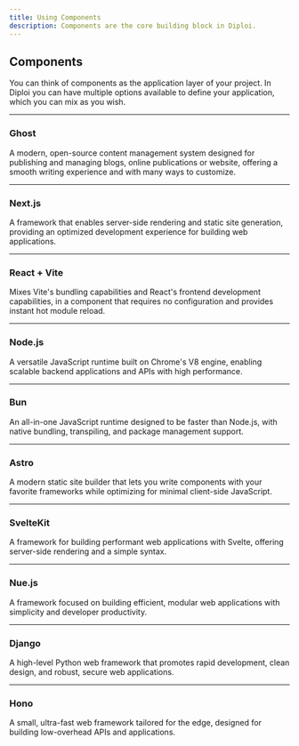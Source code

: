 ```yaml
---
title: Using Components
description: Components are the core building block in Diploi.
---
```




## Components

You can think of components as the application layer of your project. In Diploi you can have multiple options available to define your application, which you can mix as you wish.

<ComponentList/>

***

### Ghost
A modern, open-source content management system designed for publishing and managing blogs, online publications or website, offering a smooth writing experience and with many ways to customize.

<CardGrid>
  <LinkCard title="To the tutorial" href="https://diploi.com/blog/hosting_a_ghost_blog" />
  <LinkCard title="To the component's repository" href="https://github.com/diploi/component-ghost" />
  <LinkCard title="Official documentation for Ghost" href="https://ghost.org/help/manual/" />
</CardGrid>

***

### Next.js
A framework that enables server-side rendering and static site generation, providing an optimized development experience for building web applications.

<CardGrid>
  <LinkCard title="To the tutorial" href="https://diploi.com/blog/hosting_nextjs_apps" />
  <LinkCard title="To the component's repository" href="https://github.com/diploi/component-nextjs" />
  <LinkCard title="Official documentation for Next.js" href="https://nextjs.org/docs" />
</CardGrid>

***

### React + Vite
Mixes Vite's bundling capabilities and React's frontend development capabilities, in a component that requires no configuration and provides instant hot module reload.

<CardGrid>
  <LinkCard title="To the tutorial" href="https://diploi.com/blog/hosting_react_apps" />
  <LinkCard title="To the component's repository" href="https://github.com/diploi/component-react-vite" />
  <LinkCard title="Official documentation for Vite" href="https://vite.dev/guide/" />
  <LinkCard title="Official documentation for React" href="https://react.dev/reference/react" />
</CardGrid>

***

### Node.js
A versatile JavaScript runtime built on Chrome's V8 engine, enabling scalable backend applications and APIs with high performance.

<CardGrid>
  <LinkCard title="To the tutorial" href="https://diploi.com/blog/hosting_node_apps" />
  <LinkCard title="To the component's repository" href="https://github.com/diploi/component-nodejs" />
  <LinkCard title="Official documentation for Node.js" href="https://nodejs.org/docs/latest/api/" />
</CardGrid>

***

### Bun
An all-in-one JavaScript runtime designed to be faster than Node.js, with native bundling, transpiling, and package management support.

<CardGrid>
  <LinkCard title="To the tutorial" href="https://diploi.com/blog/hosting_bun_apps" />
  <LinkCard title="To the component's repository" href="https://github.com/diploi/component-bun" />
  <LinkCard title="Official documentation for Bun" href="https://bun.sh/docs" />
</CardGrid>

***

### Astro
A modern static site builder that lets you write components with your favorite frameworks while optimizing for minimal client-side JavaScript.

<CardGrid>
  <LinkCard title="To the tutorial" href="https://diploi.com/blog/hosting_astro_apps" />
  <LinkCard title="To the component's repository" href="https://github.com/diploi/component-astro" />
  <LinkCard title="Official documentation for Astro" href="https://docs.astro.build/en/getting-started/" />
</CardGrid>

***

### SvelteKit
A framework for building performant web applications with Svelte, offering server-side rendering and a simple syntax.

<CardGrid>
  <LinkCard title="To the tutorial" href="https://diploi.com/blog/hosting_svelte_apps" />
  <LinkCard title="To the component's repository" href="https://github.com/diploi/component-sveltekit" />
  <LinkCard title="Official documentation for SvelteKit" href="https://svelte.dev/docs/kit/introduction" />
</CardGrid>

***

### Nue.js
A framework focused on building efficient, modular web applications with simplicity and developer productivity.

<CardGrid>
  <LinkCard title="To the tutorial" href="https://diploi.com/blog/hosting_nuejs_apps" />
  <LinkCard title="To the component's repository" href="https://github.com/diploi/component-nue" />
  <LinkCard title="Official documentation for Nue.js" href="https://nuejs.org/docs/" />
</CardGrid>

***

### Django
A high-level Python web framework that promotes rapid development, clean design, and robust, secure web applications.

<CardGrid>
  <LinkCard title="To the tutorial" href="https://diploi.com/blog/hosting_django_apps" />
  <LinkCard title="To the component's repository" href="https://github.com/diploi/component-django" />
  <LinkCard title="Official documentation for Django" href="https://docs.djangoproject.com/en/5.2/" />
</CardGrid>

***

### Hono
A small, ultra-fast web framework tailored for the edge, designed for building low-overhead APIs and applications.

<CardGrid>
  <LinkCard title="To the tutorial" href="https://diploi.com/blog/hosting_hono_apps" />
  <LinkCard title="To the component's repository" href="https://github.com/diploi/component-hono" />
  <LinkCard title="Official documentation for Hono" href="https://hono.dev/docs/" />
</CardGrid>